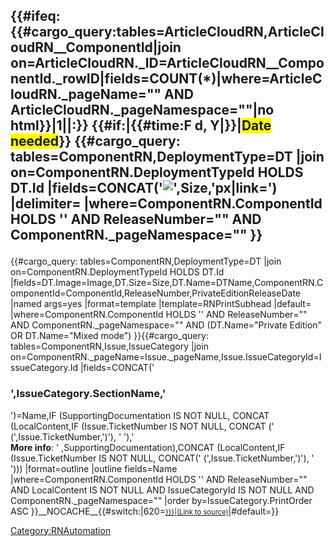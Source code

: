 <includeonly><h2>{{#ifeq:{{#cargo_query:tables=ArticleCloudRN,ArticleCloudRN__ComponentId|join on=ArticleCloudRN._ID=ArticleCloudRN__ComponentId._rowID|fields=COUNT(*)|where=ArticleCloudRN._pageName="{{FULLPAGENAME}}" AND ArticleCloudRN._pageNamespace="{{NAMESPACENUMBER}}"|no html}}|1||{{{ComponentName|}}}:}} {{#if:{{{ReleaseDate|}}}|{{#time:F d, Y|{{{ReleaseDate|}}}}}|<span style="background-color:yellow">Date needed</span>}} {{#cargo_query:
tables=ComponentRN,DeploymentType=DT
|join on=ComponentRN.DeploymentTypeId HOLDS DT.Id
|fields=CONCAT('[[File:',DT.Image,'|',Size,'px|link=]]')
|delimiter=
|where=ComponentRN.ComponentId HOLDS '{{{Component|}}}' AND ReleaseNumber="{{{ReleaseNumber|}}}" AND ComponentRN._pageNamespace="{{NAMESPACENUMBER}}"
}}<!-- removing release type from display until required
{{#cargo_query:
tables=ComponentRN,ReleaseType=RT
|join on=ComponentRN.ReleaseTypeId=RT.Id
|fields=Label
|where=ComponentRN.ComponentId HOLDS '{{{Component|}}}' AND ReleaseNumber="{{{ReleaseNumber|}}}"
}}--></h2>{{AnchorDiv|{{{ComponentName|}}}-{{{ReleaseNumber|}}}}}{{#cargo_query:
tables=ComponentRN,DeploymentType=DT
|join on=ComponentRN.DeploymentTypeId HOLDS DT.Id
|fields=DT.Image=Image,DT.Size=Size,DT.Name=DTName,ComponentRN.ComponentId=ComponentId,ReleaseNumber,PrivateEditionReleaseDate
|named args=yes
|format=template
|template=RNPrintSubhead
|default=
|where=ComponentRN.ComponentId HOLDS '{{{Component|}}}' AND ReleaseNumber="{{{ReleaseNumber|}}}" AND ComponentRN._pageNamespace="{{NAMESPACENUMBER}}" AND (DT.Name="Private Edition" OR DT.Name="Mixed mode")
}}{{#cargo_query:
tables=ComponentRN,Issue,IssueCategory
|join on=ComponentRN._pageName=Issue._pageName,Issue.IssueCategoryId=IssueCategory.Id
|fields=CONCAT('<h3>',IssueCategory.SectionName,'</h3>')=Name,IF (SupportingDocumentation IS NOT NULL, CONCAT (LocalContent,IF (Issue.TicketNumber IS NOT NULL, CONCAT (' (',Issue.TicketNumber,')'), ' '),' </br><b>More info</b>: ' ,SupportingDocumentation),CONCAT (LocalContent,IF (Issue.TicketNumber IS NOT NULL, CONCAT(' (',Issue.TicketNumber,')'), ' ')))
|format=outline
|outline fields=Name
|where=ComponentRN.ComponentId HOLDS '{{{Component|}}}' AND ReleaseNumber="{{{ReleaseNumber|}}}" AND LocalContent IS NOT NULL AND IssueCategoryId IS NOT NULL AND ComponentRN._pageNamespace="{{NAMESPACENUMBER}}"
|order by=IssueCategory.PrintOrder ASC
}}__NOCACHE__{{#switch:{{NAMESPACENUMBER}}|620=<span style="font-size:80%">[[{{{Page|}}}|(Link to source)]]</span>|#default=}}</includeonly><noinclude>[[Category:RNAutomation]]</noinclude>